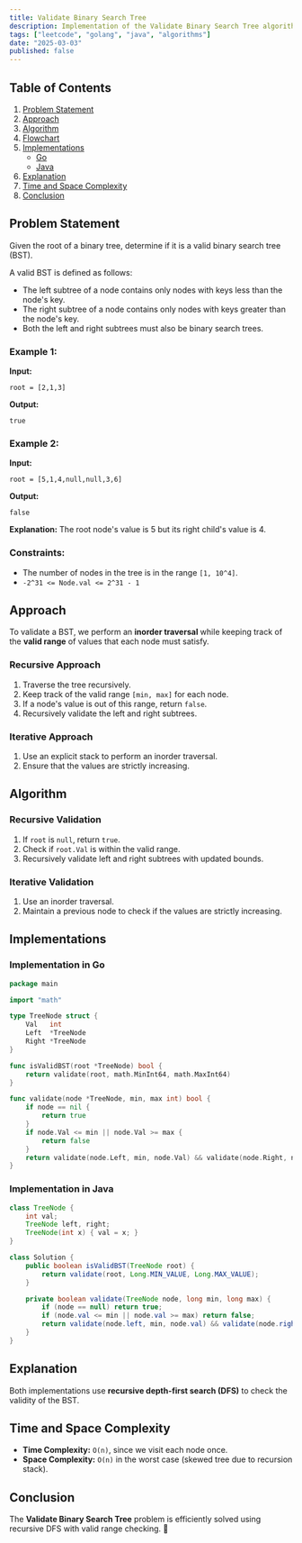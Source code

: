 ```yaml
---
title: Validate Binary Search Tree
description: Implementation of the Validate Binary Search Tree algorithm with Go and Java.
tags: ["leetcode", "golang", "java", "algorithms"]
date: "2025-03-03"
published: false
---
```


## Table of Contents

1. [Problem Statement](#problem-statement)
2. [Approach](#approach)
3. [Algorithm](#algorithm)
4. [Flowchart](#flowchart)
5. [Implementations](#implementations)
   - [Go](#implementation-in-go)
   - [Java](#implementation-in-java)
6. [Explanation](#explanation)
7. [Time and Space Complexity](#time-and-space-complexity)
8. [Conclusion](#conclusion)

## Problem Statement

Given the root of a binary tree, determine if it is a valid binary search tree (BST).

A valid BST is defined as follows:

- The left subtree of a node contains only nodes with keys less than the node's key.
- The right subtree of a node contains only nodes with keys greater than the node's key.
- Both the left and right subtrees must also be binary search trees.

### Example 1:

**Input:**
```
root = [2,1,3]
```
**Output:**
```
true
```

### Example 2:

**Input:**
```
root = [5,1,4,null,null,3,6]
```
**Output:**
```
false
```
**Explanation:** The root node's value is 5 but its right child's value is 4.

### Constraints:

- The number of nodes in the tree is in the range `[1, 10^4]`.
- `-2^31 <= Node.val <= 2^31 - 1`

## Approach

To validate a BST, we perform an **inorder traversal** while keeping track of the **valid range** of values that each node must satisfy.

### Recursive Approach

1. Traverse the tree recursively.
2. Keep track of the valid range `[min, max]` for each node.
3. If a node's value is out of this range, return `false`.
4. Recursively validate the left and right subtrees.

### Iterative Approach

1. Use an explicit stack to perform an inorder traversal.
2. Ensure that the values are strictly increasing.

## Algorithm

### Recursive Validation

1. If `root` is `null`, return `true`.
2. Check if `root.Val` is within the valid range.
3. Recursively validate left and right subtrees with updated bounds.

### Iterative Validation

1. Use an inorder traversal.
2. Maintain a previous node to check if the values are strictly increasing.

## Implementations

### Implementation in Go

```go
package main

import "math"

type TreeNode struct {
    Val   int
    Left  *TreeNode
    Right *TreeNode
}

func isValidBST(root *TreeNode) bool {
    return validate(root, math.MinInt64, math.MaxInt64)
}

func validate(node *TreeNode, min, max int) bool {
    if node == nil {
        return true
    }
    if node.Val <= min || node.Val >= max {
        return false
    }
    return validate(node.Left, min, node.Val) && validate(node.Right, node.Val, max)
}
```

### Implementation in Java

```java
class TreeNode {
    int val;
    TreeNode left, right;
    TreeNode(int x) { val = x; }
}

class Solution {
    public boolean isValidBST(TreeNode root) {
        return validate(root, Long.MIN_VALUE, Long.MAX_VALUE);
    }

    private boolean validate(TreeNode node, long min, long max) {
        if (node == null) return true;
        if (node.val <= min || node.val >= max) return false;
        return validate(node.left, min, node.val) && validate(node.right, node.val, max);
    }
}
```

## Explanation

Both implementations use **recursive depth-first search (DFS)** to check the validity of the BST.

## Time and Space Complexity

- **Time Complexity:** `O(n)`, since we visit each node once.
- **Space Complexity:** `O(n)` in the worst case (skewed tree due to recursion stack).

## Conclusion

The **Validate Binary Search Tree** problem is efficiently solved using recursive DFS with valid range checking. 🚀


